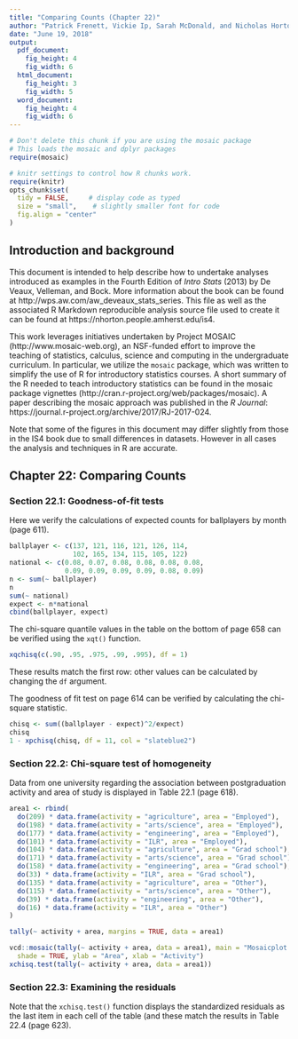 ```yaml
---
title: "Comparing Counts (Chapter 22)"
author: "Patrick Frenett, Vickie Ip, Sarah McDonald, and Nicholas Horton (nhorton@amherst.edu)"
date: "June 19, 2018"
output: 
  pdf_document:
    fig_height: 4
    fig_width: 6
  html_document:
    fig_height: 3
    fig_width: 5
  word_document:
    fig_height: 4
    fig_width: 6
---
```

  
  
```r
# Don't delete this chunk if you are using the mosaic package
# This loads the mosaic and dplyr packages
require(mosaic)
```

```r
# knitr settings to control how R chunks work.
require(knitr)
opts_chunk$set(
  tidy = FALSE,     # display code as typed
  size = "small",    # slightly smaller font for code
  fig.align = "center"
)
```

## Introduction and background 

This document is intended to help describe how to undertake analyses introduced 
as examples in the Fourth Edition of *Intro Stats* (2013) by De Veaux, Velleman, and Bock.
More information about the book can be found at http://wps.aw.com/aw_deveaux_stats_series.  This
file as well as the associated R Markdown reproducible analysis source file used to create it can be found at https://nhorton.people.amherst.edu/is4.

This work leverages initiatives undertaken by Project MOSAIC (http://www.mosaic-web.org), an NSF-funded effort to improve the teaching of statistics, calculus, science and computing in the undergraduate curriculum. In particular, we utilize the `mosaic` package, which was written to simplify the use of R for introductory statistics courses. A short summary of the R needed to teach introductory statistics can be found in the mosaic package vignettes (http://cran.r-project.org/web/packages/mosaic). A paper describing the mosaic approach was published in the *R Journal*: https://journal.r-project.org/archive/2017/RJ-2017-024.

Note that some of the figures in this document may differ slightly from those in the IS4 book due to small differences in datasets. However in all cases the analysis and techniques in R are accurate.

## Chapter 22: Comparing Counts

### Section 22.1: Goodness-of-fit tests

Here we verify the calculations of expected counts for
ballplayers by month (page 611).
```r
ballplayer <- c(137, 121, 116, 121, 126, 114, 
                102, 165, 134, 115, 105, 122)
national <- c(0.08, 0.07, 0.08, 0.08, 0.08, 0.08,
              0.09, 0.09, 0.09, 0.09, 0.08, 0.09)
n <- sum(~ ballplayer)
n
sum(~ national)
expect <- n*national
cbind(ballplayer, expect)
```

The chi-square quantile values in the table on the bottom of page 658 can be verified using the `xqt()` function.
```r
xqchisq(c(.90, .95, .975, .99, .995), df = 1)
```
These results match the first row: other values can be calculated by changing the
`df` argument.

The goodness of fit test on page 614 can be verified by calculating the
chi-square statistic.

```r
chisq <- sum((ballplayer - expect)^2/expect)
chisq
1 - xpchisq(chisq, df = 11, col = "slateblue2")
```

### Section 22.2: Chi-square test of homogeneity

Data from one university regarding
the association between postgraduation activity and area of study
is displayed in Table 22.1 (page 618).  

```r
area1 <- rbind(
  do(209) * data.frame(activity = "agriculture", area = "Employed"),
  do(198) * data.frame(activity = "arts/science", area = "Employed"),
  do(177) * data.frame(activity = "engineering", area = "Employed"), 
  do(101) * data.frame(activity = "ILR", area = "Employed"),
  do(104) * data.frame(activity = "agriculture", area = "Grad school"),
  do(171) * data.frame(activity = "arts/science", area = "Grad school"),
  do(158) * data.frame(activity = "engineering", area = "Grad school"), 
  do(33) * data.frame(activity = "ILR", area = "Grad school"),
  do(135) * data.frame(activity = "agriculture", area = "Other"),
  do(115) * data.frame(activity = "arts/science", area = "Other"),
  do(39) * data.frame(activity = "engineering", area = "Other"), 
  do(16) * data.frame(activity = "ILR", area = "Other")
)

tally(~ activity + area, margins = TRUE, data = area1)
```

```r
vcd::mosaic(tally(~ activity + area, data = area1), main = "Mosaicplot of Activity by area",
  shade = TRUE, ylab = "Area", xlab = "Activity")
xchisq.test(tally(~ activity + area, data = area1))
```


### Section 22.3: Examining the residuals

Note that the `xchisq.test()` function displays the standardized
residuals as the last item in each cell of the table (and these
match the results in Table 22.4 (page 623).  
